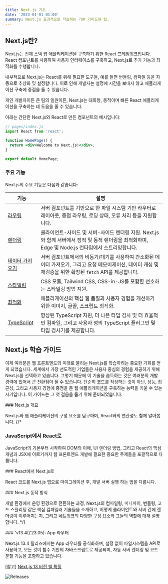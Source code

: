 ```yaml
---
title: Next.js 기초
date: '2023-01-01 01:00'
summary: Next.js 효과적으로 학습하는 기본 가이드와 팁.
---
```


## Next.js란?

Next.js는 전체 스택 웹 애플리케이션을 구축하기 위한 React 프레임워크입니다. React 컴포넌트를 사용하여 사용자 인터페이스를 구축하고, Next.js로 추가 기능과 최적화를 수행합니다.

내부적으로 Next.js는 React를 위해 필요한 도구들, 예를 들면 번들링, 컴파일 등을 자동으로 추상화 및 설정합니다. 이로 인해 개발자는 설정에 시간을 보내지 않고 애플리케이션 구축에 중점을 둘 수 있습니다.

개인 개발자이든 큰 팀의 일원이든, Next.js는 대화형, 동적이며 빠른 React 애플리케이션을 구축하는 데 도움을 줄 수 있습니다.


아래는 간단한 Next.js와 React로 만든 컴포넌트의 예시입니다:

```jsx showLineNumbers
// pages/index.js
import React from 'react';

function HomePage() {
  return <div>Welcome to Next.js!</div>;
}

export default HomePage;
```

### 주요 기능

Next.js의 주요 기능은 다음과 같습니다:

| 기능 | 설명 |
| --- | --- |
| [라우팅](/docs/nextjs/routing) | 서버 컴포넌트를 기반으로 한 파일 시스템 기반 라우터로 레이아웃, 중첩 라우팅, 로딩 상태, 오류 처리 등을 지원합니다. |
| [렌더링](/docs/nextjs/rendering) | 클라이언트-사이드 및 서버-사이드 렌더링 지원. Next.js와 함께 서버에서 정적 및 동적 렌더링을 최적화하며, Edge 및 Node.js 런타임에서 스트리밍합니다. |
| [데이터 가져오기](/docs/nextjs/data-fetching) | 서버 컴포넌트에서의 비동기/대기를 사용하여 간소화된 데이터 가져오기, 그리고 요청 메모이제이션, 데이터 캐싱 및 재검증을 위한 확장된 `fetch` API를 제공합니다. |
| [스타일링](/docs/nextjs/styling) | CSS 모듈, Tailwind CSS, CSS-in-JS를 포함한 선호하는 스타일링 방법 지원. |
| [최적화](/docs/nextjs/optimizing) | 애플리케이션의 핵심 웹 품질과 사용자 경험을 개선하기 위한 이미지, 글꼴, 스크립트 최적화. |
| [TypeScript](/docs/nextjs/configuring/typescript) | 향상된 TypeScript 지원, 더 나은 타입 검사 및 더 효율적인 컴파일, 그리고 사용자 정의 TypeScript 플러그인 및 타입 검사기를 제공합니다. |



## Next.js 학습 가이드

이제 여러분은 웹 프론트엔드의 미래로 불리는 Next.js를 학습하려는 중요한 기회를 얻게 되었습니다. 세계에서 가장 선도적인 기업들은 사용자 중심의 경험을 제공하기 위해 Next.js를 선택하고 있습니다. 그렇기 때문에 이 기술을 습득하는 것은 여러분의 개발 경력에 있어서 큰 전환점이 될 수 있습니다. 단순히 코드를 작성하는 것이 아닌, 성능, 접근성, 그리고 사용자 경험에 중점을 둔 웹 애플리케이션을 구축하는 능력을 키울 수 있는 시기입니다. 이 가이드는 그 첫 걸음을 돕기 위해 준비되었습니다. 

<div className="grid grid-cols-1 sm:grid-cols-2 gap-4">

<Card href="/docs/getting-started/nextjs-foundation/about-nextjs">
### Next.js 개요

Next.js와 웹 애플리케이션의 구성 요소를 탐구하며, React와의 연관성도 함께 알아봅니다.
</Card>
{/* 
<Card href="/docs/getting-started/nextjs-foundation/from-javascript-to-react">
### JavaScript에서 React로

JavaScript의 기본부터 시작하여 DOM의 이해, UI 렌더링 방법, 그리고 React의 핵심 개념과 JSX에 이르기까지 웹 프론트엔드 개발에 필요한 중요한 주제들을 포괄적으로 다룹니다. 
</Card>

<Card href="/docs/getting-started/nextjs-foundation/from-react-to-nextjs">
### React에서 Next.js로

React 코드를 Next.js 앱으로 마이그레이션 후, 개발 서버 실행 하는 법을 다룹니다.
</Card>

<Card href="/docs/getting-started/nextjs-foundation/how-nextjs-works">
### Next.js 동작 방식

개발 환경에서 운영 환경으로 전환하는 과정, Next.js의 컴파일링, 미니파이, 번들링, 코드 스플리팅 같은 핵심 컴파일러 기술들을 소개하고, 어떻게 클라이언트와 서버 간에 렌더링이 이루어지는지, 그리고 네트워크의 다양한 구성 요소와 그들의 역할에 대해 설명합니다.
</Card> */}

</div>

<div className="grid grid-cols-1 sm:grid-cols-1 gap-4 mt-4">
<Card href="/docs/getting-started/nextjs-foundation/app-router">
### 'v13.4(\'23.05): App 라우터

Next.js 13.4 릴리즈에서는 App 라우터를 공식화하며, 설정 없이 파일시스템을 API로 사용하고, 모든 것이 함수 기반의 자바스크립트로 제공되며, 자동 서버 렌더링 및 코드 분할 기능을 포함하고 있습니다.
</Card>

</div>



[참고] [Next.js 13 버전 별 특징](https://nextjs.org/blog)

![Releases](/static/images/doc/nextjs-foundation-1.png)

